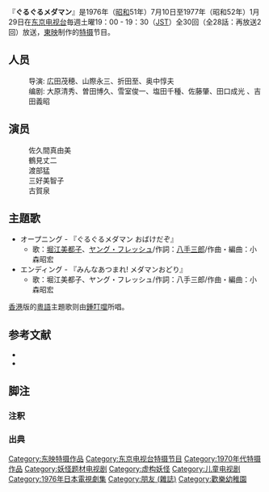 『'''ぐるぐるメダマン'''』是1976年（[[昭和|昭和]]51年）7月10日至1977年（昭和52年）1月29日在[[东京电视台|东京电视台]]毎週土曜19：00 - 19：30（[[日本標準時|JST]]）全30回（全28話{{refnest|group="注"|書籍によっては、27回と記載されている{{Sfn|全怪獣怪人 下|1990|p=376}}<ref name = "画報">{{Cite book |editor=竹書房/イオン編 |date=1995-11-30 |title=超人画報 国産架空ヒーロー40年の歩み |publisher=[[竹書房|竹書房]] |pages=133 |id=C0076 |isbn=4-88475-874-9}}</ref>。}}：再放送2回）放送，[[東映|東映]]制作的[[特摄|特摄]]节目。
==人员==
:导演: 広田茂穂、山際永三、折田至、奥中惇夫
:编剧: 大原清秀、曽田博久、雪室俊一、塩田千種、佐藤肇、田口成光 、吉田義昭
==演员==
:佐久間真由美
:鶴見丈二
:渡部猛
:三好美智子
:古賀泉
== 主題歌 ==
*オープニング - 『ぐるぐるメダマン おばけだぞ』
**歌：[[堀江美都子|堀江美都子]]、[[ヤング・フレッシュ|ヤング・フレッシュ]]/作詞：[[八手三郎|八手三郎]]/作曲・編曲：小森昭宏
*エンディング - 『みんなあつまれ! メダマンおどり』
**歌：堀江美都子、ヤング・フレッシュ/作詞：八手三郎/作曲・編曲：小森昭宏
[[香港|香港]]版的[[粵語|粵語]]主題歌则由[[鍾叮噹|鍾叮噹]]所唱。
== 参考文献 ==
* {{Cite book 
|date = 1990-11-30 
|title = [[全怪獣怪人|全怪獣怪人]] 
|publisher = [[勁文社|勁文社]] 
|volume = 下巻 
|id=C0676 
|isbn = 4-7669-1209-8 
|ref = {{SfnRef|全怪獣怪人 下|1990}}
}}
* {{Cite journal
|date=2006-06-10
|journal=東映ヒーローMAX
|volume= Vol.17 
|publisher=[[辰巳出版|辰巳出版]] 
|isbn=4-7778-0264-7
|ref={{SfnRef|東映ヒーローMAX|2006}}
}}
== 脚注 ==
=== 注釈 ===
{{Reflist|group="注"}}
=== 出典 ===
{{Reflist}}

{{DEFAULTSORT:Guruguru Medaman}}
[[Category:东映特摄作品|Category:东映特摄作品]]
[[Category:东京电视台特摄节目|Category:东京电视台特摄节目]]
[[Category:1970年代特摄作品|Category:1970年代特摄作品]]
[[Category:妖怪题材电视剧|Category:妖怪题材电视剧]]
[[Category:虚构妖怪|Category:虚构妖怪]]
[[Category:儿童电视剧|Category:儿童电视剧]]
[[Category:1976年日本電視劇集|Category:1976年日本電視劇集]]
[[Category:朋友_(雜誌)|Category:朋友 (雜誌)]]
[[Category:歡樂幼稚園|Category:歡樂幼稚園]]


{{Tv-stub}}